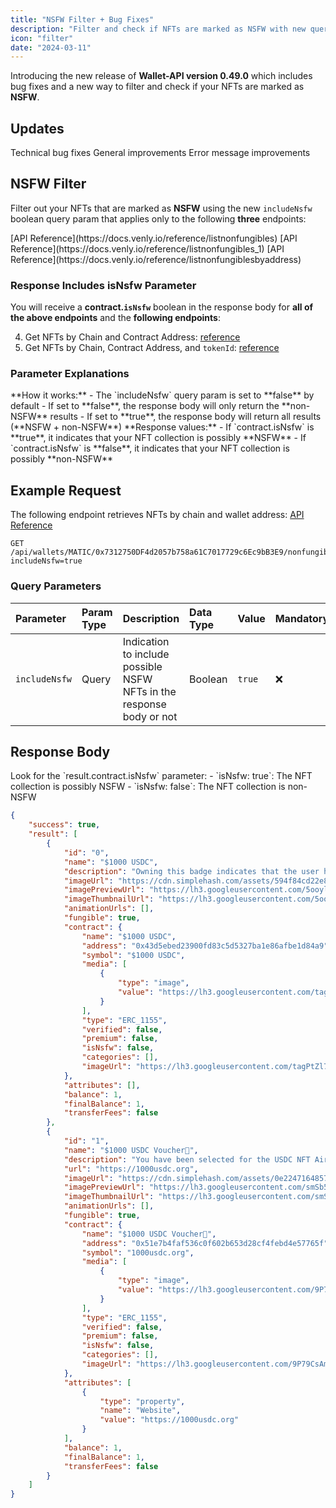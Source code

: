 ```yaml
---
title: "NSFW Filter + Bug Fixes"
description: "Filter and check if NFTs are marked as NSFW with new query parameters"
icon: "filter"
date: "2024-03-11"
---
```


Introducing the new release of **Wallet-API version 0.49.0** which includes bug fixes and a new way to filter and check if your NFTs are marked as **NSFW**.

## Updates

<CardGroup cols={3}>
  <Card title="Bug Fixes" icon="bug">
    Technical bug fixes
  </Card>
  
  <Card title="Improvements" icon="arrow-up">
    General improvements
  </Card>
  
  <Card title="Error Messages" icon="triangle-exclamation">
    Error message improvements
  </Card>
</CardGroup>

## NSFW Filter

Filter out your NFTs that are marked as **NSFW** using the new `includeNsfw` boolean query param that applies only to the following **three** endpoints:

<Steps>
  <Step title="Get NFTs by walletId">
    [API Reference](https://docs.venly.io/reference/listnonfungibles)
  </Step>
  
  <Step title="Get NFTs by Chain">
    [API Reference](https://docs.venly.io/reference/listnonfungibles_1)
  </Step>
  
  <Step title="Get NFTs by Chain and Wallet Address">
    [API Reference](https://docs.venly.io/reference/listnonfungiblesbyaddress)
  </Step>
</Steps>

### Response Includes isNsfw Parameter

You will receive a **contract.`isNsfw`** boolean in the response body for **all of the above endpoints** and the **following endpoints**:

4. Get NFTs by Chain and Contract Address: [reference](https://docs.venly.io/reference/getnonfungiblecontract)
5. Get NFTs by Chain, Contract Address, and `tokenId`: [reference](https://docs.venly.io/reference/getnonfungible)

### Parameter Explanations

<AccordionGroup>
  <Accordion title="includeNsfw Query Parameter" icon="circle-question">
    **How it works:**
    - The `includeNsfw` query param is set to **false** by default
    - If set to **false**, the response body will only return the **non-NSFW** results
    - If set to **true**, the response body will return all results (**NSFW + non-NSFW**)
  </Accordion>
  
  <Accordion title="isNsfw Response Parameter" icon="circle-info">
    **Response values:**
    - If `contract.isNsfw` is **true**, it indicates that your NFT collection is possibly **NSFW**
    - If `contract.isNsfw` is **false**, it indicates that your NFT collection is possibly **non-NSFW**
  </Accordion>
</AccordionGroup>

## Example Request

The following endpoint retrieves NFTs by chain and wallet address: [API Reference](https://docs.venly.io/reference/listnonfungiblesbyaddress)

```http
GET /api/wallets/MATIC/0x7312750DF4d2057b758a61C7017729c6Ec9bB3E9/nonfungibles?includeNsfw=true
```

### Query Parameters

| Parameter | Param Type | Description | Data Type | Value | Mandatory |
|:----------|:-----------|:------------|:----------|:------|:----------|
| `includeNsfw` | Query | Indication to include possible NSFW NFTs in the response body or not | Boolean | `true` | ❌ |

## Response Body

<Info>
Look for the `result.contract.isNsfw` parameter:
- `isNsfw: true`: The NFT collection is possibly NSFW
- `isNsfw: false`: The NFT collection is non-NSFW
</Info>

```json
{
    "success": true,
    "result": [
        {
            "id": "0",
            "name": "$1000 USDC",
            "description": "Owning this badge indicates that the user has received $1000 USDC Airdrop.",
            "imageUrl": "https://cdn.simplehash.com/assets/594f84cd22e8882adac0eee49f44fa0916f67f9c25a408b80220ced34f39ea9d.jpg",
            "imagePreviewUrl": "https://lh3.googleusercontent.com/5ooylv-qDiIq03F6tbNY71Gr8dW5uKT4b6TEq6bq8XVlvltEWtbAva_jVuQ3PXR-2GitF4bWAUlyb0ydWBX5Bl71pOBr5x7qlg",
            "imageThumbnailUrl": "https://lh3.googleusercontent.com/5ooylv-qDiIq03F6tbNY71Gr8dW5uKT4b6TEq6bq8XVlvltEWtbAva_jVuQ3PXR-2GitF4bWAUlyb0ydWBX5Bl71pOBr5x7qlg=s250",
            "animationUrls": [],
            "fungible": true,
            "contract": {
                "name": "$1000 USDC",
                "address": "0x43d5ebed23900fd83c5d5327ba1e86afbe1d84a9",
                "symbol": "$1000 USDC",
                "media": [
                    {
                        "type": "image",
                        "value": "https://lh3.googleusercontent.com/tagPtZl7s_SdQ0hAR0PtSTGlUEJnGjV3TV2VCdYZEFPevsSTrDCtuDjIxDwHDBGZDr0kmhv2egD_8nouWGBRy3iuG7zMLmRSX_U"
                    }
                ],
                "type": "ERC_1155",
                "verified": false,
                "premium": false,
                "isNsfw": false,
                "categories": [],
                "imageUrl": "https://lh3.googleusercontent.com/tagPtZl7s_SdQ0hAR0PtSTGlUEJnGjV3TV2VCdYZEFPevsSTrDCtuDjIxDwHDBGZDr0kmhv2egD_8nouWGBRy3iuG7zMLmRSX_U"
            },
            "attributes": [],
            "balance": 1,
            "finalBalance": 1,
            "transferFees": false
        },
        {
            "id": "1",
            "name": "$1000 USDC Voucher🎁",
            "description": "You have been selected for the USDC NFT Airdrop! Redeem your voucher for 1000 USDC at https://1000usdc.org",
            "url": "https://1000usdc.org",
            "imageUrl": "https://cdn.simplehash.com/assets/0e22471648572082975551060cc4e76e50caafa9ca8c04b68a4cc6607db90602.jpg",
            "imagePreviewUrl": "https://lh3.googleusercontent.com/smSb5f_RhuSKuPTXUD_7I21aaZgwReqtlB4KNyxv0WJBliGYrpTpc_t_X50Nv7PEuyJnX4bhduLwl7wkylzCK-K_jcQYBiV4y3Y",
            "imageThumbnailUrl": "https://lh3.googleusercontent.com/smSb5f_RhuSKuPTXUD_7I21aaZgwReqtlB4KNyxv0WJBliGYrpTpc_t_X50Nv7PEuyJnX4bhduLwl7wkylzCK-K_jcQYBiV4y3Y=s250",
            "animationUrls": [],
            "fungible": true,
            "contract": {
                "name": "$1000 USDC Voucher🎁",
                "address": "0x51e7b4faf536c0f602b653d28cf4febd4e57765f",
                "symbol": "1000usdc.org",
                "media": [
                    {
                        "type": "image",
                        "value": "https://lh3.googleusercontent.com/9P79CsAmgQMv0ZlEb4zUN7YnEsHXES0KWX63LKlN7g28wKcoHkBIUGYEbCvqa4C2zQoauhpWAel894zW7aAECsqwul67hCqJFl1q"
                    }
                ],
                "type": "ERC_1155",
                "verified": false,
                "premium": false,
                "isNsfw": false,
                "categories": [],
                "imageUrl": "https://lh3.googleusercontent.com/9P79CsAmgQMv0ZlEb4zUN7YnEsHXES0KWX63LKlN7g28wKcoHkBIUGYEbCvqa4C2zQoauhpWAel894zW7aAECsqwul67hCqJFl1q"
            },
            "attributes": [
                {
                    "type": "property",
                    "name": "Website",
                    "value": "https://1000usdc.org"
                }
            ],
            "balance": 1,
            "finalBalance": 1,
            "transferFees": false
        }
    ]
}
